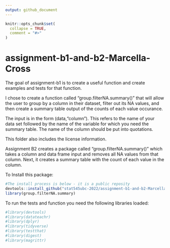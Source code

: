 ```yaml
---
output: github_document
---
```


<!-- README.md is generated from README.Rmd. Please edit that file -->

```r
knitr::opts_chunk$set(
  collapse = TRUE,
  comment = "#>"
)
```

# assignment-b1-and-b2-Marcella-Cross

The goal of assignment-b1 is to create a useful function and create examples and tests for that function.

I chose to create a function called "group.filterNA.summary()" that will allow the user to group by a column in their dataset, filter out its NA values, and then create a summary table output of the counts of each value occurance. 

The input is in the form (data,"column"). This refers to the name of your data set followed by the name of the variable for which you need the summary table. The name of the column should be put into quotations.

This folder also includes the license information.


Assignment B2 creates a package called "group.filterNA.summary()" which takes a column and data frame input and removes all NA values from that column. Next, it creates a summary table with the count of each value in the column.

To Install this package: 
```r
#The install process is below - it is a public reposity
devtools::install_github("stat545ubc-2022/assignment-b1-and-b2-Marcella-Cross/group.filterNA.summary")
library(group.filterNA.summary)
```

To run the tests and function you need the following libraries loaded:
```r
#library(devtools)
#library(datateachr)
#library(dplyr)
#library(tidyverse)
#library(testthat)
#library(digest)
#library(magrittr)
```

